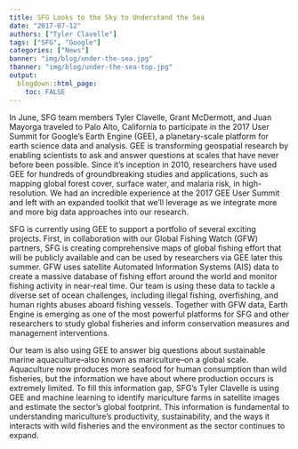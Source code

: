 ```yaml
---
title: SFG Looks to the Sky to Understand the Sea
date: "2017-07-12"
authors: ["Tyler Clavelle"]
tags: ["SFG", "Google"]
categories: ["News"]
banner: "img/blog/under-the-sea.jpg"
tbanner: "img/blog/under-the-sea-top.jpg"
output: 
  blogdown::html_page:
    toc: FALSE
---
```


In June, SFG team members Tyler Clavelle, Grant McDermott, and Juan Mayorga traveled to Palo Alto, California to participate in the 2017 User Summit for Google’s Earth Engine (GEE), a planetary-scale platform for earth science data and analysis. GEE is transforming geospatial research by enabling scientists to ask and answer questions at scales that have never before been possible. Since it’s inception in 2010, researchers have used GEE for hundreds of groundbreaking studies and applications, such as mapping global forest cover, surface water, and malaria risk, in high-resolution. We had an incredible experience at the 2017 GEE User Summit and left with an expanded toolkit that we'll leverage as we integrate more and more big data approaches into our research.

SFG is currently using GEE to support a portfolio of several exciting projects. First, in collaboration with our Global Fishing Watch (GFW) partners, SFG is creating comprehensive maps of global fishing effort that will be publicly available and can be used by researchers via GEE later this summer. GFW uses satellite Automated Information Systems (AIS) data to create a massive database of fishing effort around the world and monitor fishing activity in near-real time. Our team is using these data to tackle a diverse set of ocean challenges, including illegal fishing, overfishing, and human rights abuses aboard fishing vessels. Together with GFW data, Earth Engine is emerging as one of the most powerful platforms for SFG and other researchers to study global fisheries and inform conservation measures and management interventions.

Our team is also using GEE to answer big questions about sustainable marine aquaculture--also known as mariculture--on a global scale. Aquaculture now produces more seafood for human consumption than wild fisheries, but the information we have about where production occurs is extremely limited. To fill this information gap, SFG’s Tyler Clavelle is using GEE and machine learning to identify mariculture farms in satellite images and estimate the sector’s global footprint. This information is fundamental to understanding mariculture’s productivity, sustainability, and the ways it interacts with wild fisheries and the environment as the sector continues to expand.


